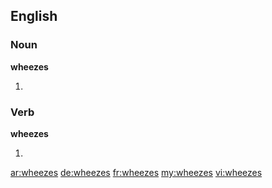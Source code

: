 ==English==

===Noun===
'''wheezes'''

# {{plural of|wheeze}}

===Verb===
'''wheezes'''

# {{en-third-person singular of|wheeze}}

[[ar:wheezes]]
[[de:wheezes]]
[[fr:wheezes]]
[[my:wheezes]]
[[vi:wheezes]]